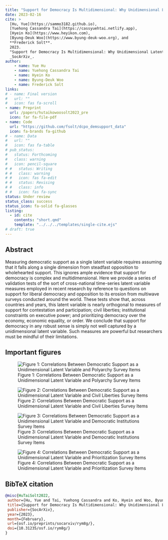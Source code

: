 ```yaml
---
title: "Support for Democracy Is Multidimensional: Why Unidimensional Latent Variable Measures of Democratic Support Are Invalid"
date: 2023-02-16
cite: >
  [Hu, Yue](https://sammo3182.github.io),
  [Yuehong Cassandra Tai](https://cassyuehtai.netlify.app), 
  [Hyein Ko](https://www.heyikon.com),
  [Byung-Deuk Woo](https://www.byung-deuk-woo.org), and
  **Frederick Solt**. 
  2023.
  "Support for Democracy Is Multidimensional: Why Unidimensional Latent Variable Measures of Democratic Support Are Invalid."
  _SocArXiv_.
author:
    - name: Yue Hu
    - name: Yuehong Cassandra Tai
    - name: Hyein Ko
    - name: Byung-Deuk Woo
    - name: Frederick Solt
links:
# - name: Final version
#   url: ""
#   icon: fas fa-scroll
- name: Preprint
  url: /papers/hutaikowoosolt2023_pre
  icon: far fa-file-pdf
- name: Code
  url: "https://github.com/fsolt/dcpo_demsupport_data"
  icon: fa-brands fa-github
# - name: Data
#   url: ""
#   icon: fas fa-table
# pub_status:
#   status: Forthcoming
#   class: warning
#   icon: pencil-square
# #   status: Writing
# #   class: warning
# #   icon: fas fa-edit
# #   status: Revising
# #   class: info
# #   icon: fas fa-sync
status: Under review
status_class: success
status_icon: fa-solid fa-glasses
listing:
  - id: cite
    contents: "short.qmd"
    template: "../../../templates/single-cite.ejs"
# draft: true
---
```


:::{#cite}
:::


## Abstract

Measuring democratic support as a single latent variable requires assuming that it falls along a single dimension from steadfast opposition to wholehearted support. This ignores ample evidence that support for democracy is complex and multidimensional. Here we provide a series of validation tests of the sort of cross-national time-series latent variable measures employed in recent research by reference to questions on support for liberal democracy and opposition to its erosion from multiwave surveys conducted around the world. These tests show that, across countries and years, this latent variable is nearly orthogonal to measures of support for contestation and participation; civil liberties; institutional constraints on executive power; and prioritizing democracy over the economy, economic equality, or order. We conclude that support for democracy in any robust sense is simply not well captured by a unidimensional latent variable. Such measures are powerful but researchers must be mindful of their limitations.

## Important figures

![Figure 1: Correlations Between Democratic Support as a Unidimensional Latent Variable and Polyarchy Survey Items](demsupport_data_fig1.png)

![Figure 2: Correlations Between Democratic Support as a Unidimensional Latent Variable and Civil Liberties Survey Items](demsupport_data_fig2.png)

![Figure 3: Correlations Between Democratic Support as a Unidimensional Latent Variable and Democratic Institutions Survey Items](demsupport_data_fig3.png)

![Figure 4: Correlations Between Democratic Support as a Unidimensional Latent Variable and Prioritization Survey Items](demsupport_data_fig4.png)

## BibTeX citation

```bibtex
@misc{HuTaiSolt2022,
 author={Hu, Yue and Tai, Yuehong Cassandra and Ko, Hyein and Woo, Byung-Deuk and Solt, Frederick},
 title={Support for Democracy Is Multidimensional: Why Unidimensional Latent Variable Measures of Democratic Support Are Invalid},
 publisher={SocArXiv},
 year={2023},
 month={February}, 
 url={osf.io/preprints/socarxiv/rym8g/},
 doi={10.31235/osf.io/rym8g/}
}
```
